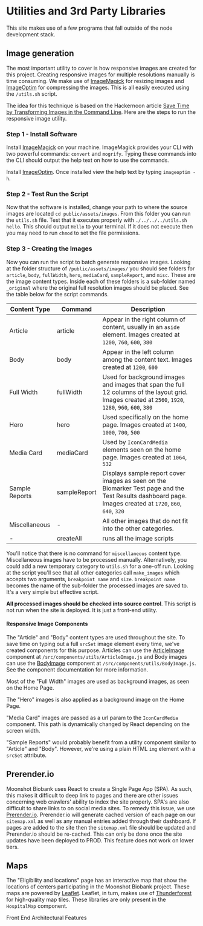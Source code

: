 
<Meta title="Architecture/Utilities" />

# Utilities and 3rd Party Libraries

This site makes use of a few programs that fall outside of the node development stack.

## Image generation
The most important utility to cover is how responsive images are created for this project. Creating responsive images for multiple resolutions manually is time consuming. We make use of [ImageMagick](https://imagemagick.org/index.php) for resizing images and [ImageOptim](https://imageoptim.com/) for compressing the images. This is all easily executed using the `/utils.sh` script.

The idea for this technique is based on the Hackernoon article [Save Time by Transforming Images in the Command Line](https://hackernoon.com/save-time-by-transforming-images-in-the-command-line-c63c83e53b17). Here are the steps to run the responsive image utility.

### Step 1 - Install Software
Install [ImageMagick](https://imagemagick.org/index.php) on your machine. ImageMagick provides your CLI with two powerful commands: `convert` and `mogrify`. Typing these commands into the CLI should output the help text on how to use the commands.

Install [ImageOptim](https://imageoptim.com/). Once installed view the help text by typing `imageoptim -h`.

### Step 2 - Test Run the Script
Now that the software is installed, change your path to where the source images are located `cd public/assets/images`. From this folder you can run the `utils.sh` file. Test that it executes properly with `./../../../utils.sh hello`. This should output `Hello` to your terminal. If it does not execute then you may need to run `chmod` to set the file permissions.

### Step 3 - Creating the Images
Now you can run the script to batch generate responsive images. Looking at the folder structure of `/public/assets/images/` you should see folders for `article`, `body`, `fullWidth`, `hero`, `mediaCard`, `sampleReport`, and `misc`. These are the image content types. Inside each of these folders is a sub-folder named `_original` where the original full resolution images should be placed. See the table below for the script commands.

| Content Type | Command | Description |
|-|-|-|
| Article         | article       | Appear in the right column of content, usually in an `aside` element. <span class="block">Images created at `1200`, `760`, `600`, `380`</span>|
| Body            | body          | Appear in the left column among the content text. <span class="block">Images created at `1200`, `600`</span>|
| Full Width      | fullWidth     | Used for background images and images that span the full 12 columns of the layout grid. <span class="block">Images created at `2560`, `1920`, `1280`, `960`, `600`, `380`</span>|
| Hero            | hero          | Used specifically on the home page. <span class="block">Images created at `1400`, `1000`, `700`, `500`</span>|
| Media Card      | mediaCard     | Used by `IconCardMedia` elements seen on the home page. <span class="block">Images created at `1064`, `532`</span>|
| Sample Reports  | sampleReport  | Displays sample report cover images as seen on the Biomarker Test page and the Test Results dashboard page.  <span class="block">Images created at `1720`, `860`, `640`, `320`</span>|
| Miscellaneous   | -             | All other images that do not fit into the other categories.|
| -               | createAll     | runs all the image scripts|

You'll notice that there is no command for `miscellaneous` content type. Miscellaneous images have to be processed manually. Alternatively, you could add a new temporary category to `utils.sh` for a one-off run. Looking at the script you'll see that all other categories call `make_images` which accepts two arguments, `breakpoint name` and `size`. `breakpoint name` becomes the name of the sub-folder the processed images are saved to. It's a very simple but effective script.

__All processed images should be checked into source control__. This script is not run when the site is deployed. It is just a front-end utility.

#### <a name="RIC" id="RIC"></a>Responsive Image Components
The "Article" and "Body" content types are used throughout the site. To save time on typing out a full `srcSet` image element every time, we've created components for this purpose. Articles can use the [ArticleImage]() component at `/src/components/utils/ArticleImage.js` and Body images can use the [BodyImage]() component at `/src/components/utils/BodyImage.js`. See the component documentation for more information.

Most of the "Full Width" images are used as background images, as seen on the Home Page.

The "Hero" images is also applied as a background image on the Home Page.

"Media Card" images are passed as a url param to the `IconCardMedia` component. This path is dynamically changed by React depending on the screen width.

"Sample Reports" would probably benefit from a utility component similar to "Article" and "Body". However, we're using a plain HTML `img` element with a `srcSet` attribute.

## Prerender.io
Moonshot Biobank uses React to create a Single Page App (SPA). As such, this makes it difficult to deep link to pages and there are other issues concerning web crawlers' ability to index the site properly. SPA's are also difficult to share links to on social media sites. To remedy this issue, we use [Prerender.io](https://prerender.io/). Prerender.io will generate cached version of each page on our `sitemap.xml` as well as any manual entries added through their dashboard. If pages are added to the site then the `sitemap.xml` file should be updated and Prerender.io should be re-cached. This can only be done once the site updates have been deployed to PROD. This feature does not work on lower tiers.

## Maps
The "Eligibility and locations" page has an interactive map that show the locations of centers participating in the Moonshot Biobank project. These maps are powered by [Leaflet](https://leafletjs.com/). Leaflet, in turn, makes use of [Thunderforest](https://www.thunderforest.com/) for high-quality map tiles. These libraries are only present in the `HospitalMap` component.

<div class="subheading">Front End Architectural Features</div>
